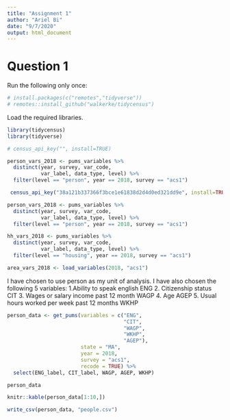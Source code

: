 ```yaml
---
title: "Assignment 1"
author: "Ariel Bi"
date: "9/7/2020"
output: html_document
---
```


# Question 1
Run the following only once:
```r
# install.packages(c("remotes","tidyverse"))
# remotes::install_github("walkerke/tidycensus")
```


Load the required libraries.
```r
library(tidycensus)
library(tidyverse)
```
```r
# census_api_key("", install=TRUE)
```
```r
person_vars_2018 <- pums_variables %>%
  distinct(year, survey, var_code, 
           var_label, data_type, level) %>%
  filter(level == "person", year == 2018, survey == "acs1")
```

```r
 census_api_key("38a121b337366f3bce1e61838d2d4d0ed321dd9e", install=TRUE,overwrite=TRUE)
```

```r
person_vars_2018 <- pums_variables %>%
  distinct(year, survey, var_code, 
           var_label, data_type, level) %>%
  filter(level == "person", year == 2018, survey == "acs1")
```

```r
hh_vars_2018 <- pums_variables %>%
  distinct(year, survey, var_code, 
           var_label, data_type, level) %>%
  filter(level == "housing", year == 2018, survey == "acs1")
```

```r
area_vars_2018 <- load_variables(2018, "acs1")
```

I have chosen to use person as my unit of analysis. I have also chosen the following 5 variables:
1.Ability to speak english ENG
2. Citizenship status CIT
3. Wages or salary income past 12 month WAGP
4. Age AGEP
5. Usual hours worked per week past 12 months WKHP

```r
person_data <- get_pums(variables = c("ENG", 
                                      "CIT", 
                                      "WAGP", 
                                      "WKHP", 
                                      "AGEP"),
                        state = "MA", 
                        year = 2018, 
                        survey = "acs1",
                        recode = TRUE) %>%
  select(ENG_label, CIT_label, WAGP, AGEP, WKHP)
```
```r
person_data
```
```r
knitr::kable(person_data[1:10,])
```

```r
write_csv(person_data, "people.csv")
```
